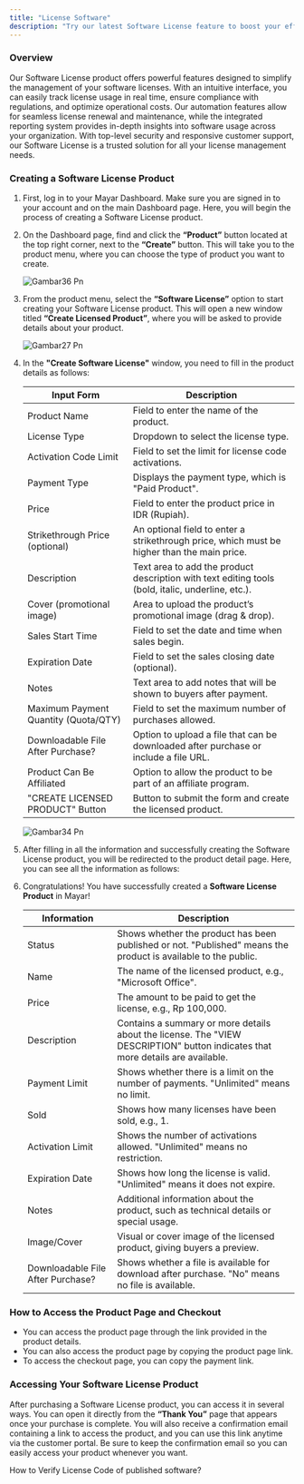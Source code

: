 ```yaml
---
title: "License Software"
description: "Try our latest Software License feature to boost your efficiency and productivity today!"
---
```


### Overview

Our Software License product offers powerful features designed to simplify the management of your software licenses. With an intuitive interface, you can easily track license usage in real time, ensure compliance with regulations, and optimize operational costs. Our automation features allow for seamless license renewal and maintenance, while the integrated reporting system provides in-depth insights into software usage across your organization. With top-level security and responsive customer support, our Software License is a trusted solution for all your license management needs.

### Creating a Software License Product

1. First, log in to your Mayar Dashboard. Make sure you are signed in to your account and on the main Dashboard page. Here, you will begin the process of creating a Software License product.
2. On the Dashboard page, find and click the **“Product”** button located at the top right corner, next to the **“Create”** button. This will take you to the product menu, where you can choose the type of product you want to create.

   ![Gambar36 Pn](/images/gambar36.png)
3. From the product menu, select the **“Software License”** option to start creating your Software License product. This will open a new window titled **“Create Licensed Product”**, where you will be asked to provide details about your product.

   ![Gambar27 Pn](/images/gambar27.png)
4. In the **"Create Software License"** window, you need to fill in the product details as follows:

   | Input Form                           | Description                                                                                       |
   | ------------------------------------ | ------------------------------------------------------------------------------------------------- |
   | Product Name                         | Field to enter the name of the product.                                                           |
   | License Type                         | Dropdown to select the license type.                                                              |
   | Activation Code Limit                | Field to set the limit for license code activations.                                              |
   | Payment Type                         | Displays the payment type, which is "Paid Product".                                               |
   | Price                                | Field to enter the product price in IDR (Rupiah).                                                 |
   | Strikethrough Price (optional)       | An optional field to enter a strikethrough price, which must be higher than the main price.       |
   | Description                          | Text area to add the product description with text editing tools (bold, italic, underline, etc.). |
   | Cover (promotional image)            | Area to upload the product’s promotional image (drag & drop).                                     |
   | Sales Start Time                     | Field to set the date and time when sales begin.                                                  |
   | Expiration Date                      | Field to set the sales closing date (optional).                                                   |
   | Notes                                | Text area to add notes that will be shown to buyers after payment.                                |
   | Maximum Payment Quantity (Quota/QTY) | Field to set the maximum number of purchases allowed.                                             |
   | Downloadable File After Purchase?    | Option to upload a file that can be downloaded after purchase or include a file URL.              |
   | Product Can Be Affiliated            | Option to allow the product to be part of an affiliate program.                                   |
   | "CREATE LICENSED PRODUCT" Button     | Button to submit the form and create the licensed product.                                        |

   ![Gambar34 Pn](/images/gambar34.png)
5. After filling in all the information and successfully creating the Software License product, you will be redirected to the product detail page. Here, you can see all the information as follows:
6. Congratulations\! You have successfully created a **Software License Product** in Mayar\!

   | Information                       | Description                                                                                                                    |
   | --------------------------------- | ------------------------------------------------------------------------------------------------------------------------------ |
   | Status                            | Shows whether the product has been published or not. "Published" means the product is available to the public.                 |
   | Name                              | The name of the licensed product, e.g., "Microsoft Office".                                                                    |
   | Price                             | The amount to be paid to get the license, e.g., Rp 100,000.                                                                    |
   | Description                       | Contains a summary or more details about the license. The "VIEW DESCRIPTION" button indicates that more details are available. |
   | Payment Limit                     | Shows whether there is a limit on the number of payments. "Unlimited" means no limit.                                          |
   | Sold                              | Shows how many licenses have been sold, e.g., 1.                                                                               |
   | Activation Limit                  | Shows the number of activations allowed. "Unlimited" means no restriction.                                                     |
   | Expiration Date                   | Shows how long the license is valid. "Unlimited" means it does not expire.                                                     |
   | Notes                             | Additional information about the product, such as technical details or special usage.                                          |
   | Image/Cover                       | Visual or cover image of the licensed product, giving buyers a preview.                                                        |
   | Downloadable File After Purchase? | Shows whether a file is available for download after purchase. "No" means no file is available.                                |

### How to Access the Product Page and Checkout

- You can access the product page through the link provided in the product details.
- You can also access the product page by copying the product page link.
- To access the checkout page, you can copy the payment link.

### Accessing Your Software License Product

After purchasing a Software License product, you can access it in several ways. You can open it directly from the **“Thank You”** page that appears once your purchase is complete. You will also receive a confirmation email containing a link to access the product, and you can use this link anytime via the customer portal. Be sure to keep the confirmation email so you can easily access your product whenever you want.

<Tip>
  How to Verify License Code of published software?
</Tip>